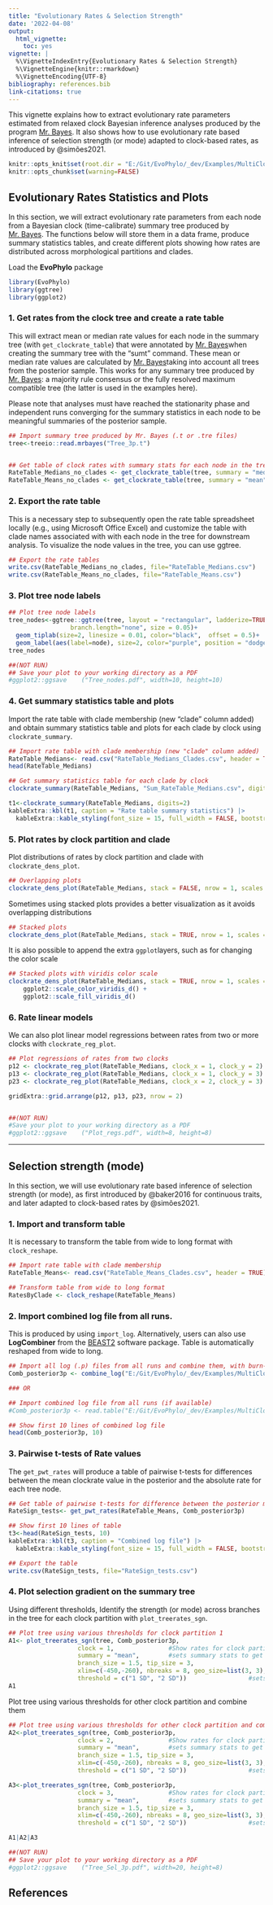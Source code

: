 ```yaml
---
title: "Evolutionary Rates & Selection Strength"
date: '2022-04-08'
output:
  html_vignette:
    toc: yes
vignette: |
  %\VignetteIndexEntry{Evolutionary Rates & Selection Strength} 
  %\VignetteEngine{knitr::rmarkdown} 
  %\VignetteEncoding{UTF-8}
bibliography: references.bib
link-citations: true
---
```


This vignette explains how to extract evolutionary rate parameters estimated from relaxed clock Bayesian inference analyses produced by the program [Mr. Bayes](https://nbisweden.github.io/MrBayes/). It also shows how to use evolutionary rate based inference of selection strength (or mode) adapted to clock-based rates, as introduced by @simões2021.

```r
knitr::opts_knit$set(root.dir = "E:/Git/EvoPhylo/_dev/Examples/MultiClockTree/")
knitr::opts_chunk$set(warning=FALSE)
```

## Evolutionary Rates Statistics and Plots


In this section, we will extract evolutionary rate parameters from each node from a Bayesian clock (time-calibrate) summary tree produced by [Mr. Bayes](https://nbisweden.github.io/MrBayes/). The functions below will store them in a data frame, produce summary statistics tables, and create different plots showing how rates are distributed across morphological partitions and clades.


Load the **EvoPhylo** package

```r
library(EvoPhylo)
library(ggtree)
library(ggplot2)
```



### 1. Get rates from the clock tree and create a rate table 

This will extract mean or median rate values for each node in the summary tree (with `get_clockrate_table`) that were annotated by [Mr. Bayes](https://nbisweden.github.io/MrBayes/)when creating the summary tree with the "sumt" command. These mean or median rate values are calculated by [Mr. Bayes](https://nbisweden.github.io/MrBayes/)taking into account all trees from the posterior sample. This works for any summary tree produced by [Mr. Bayes](https://nbisweden.github.io/MrBayes/): a majority rule consensus or the fully resolved maximum compatible tree (the latter is used in the examples here).

Please note that analyses must have reached the stationarity phase and independent runs converging for the summary statistics in each node to be meaningful summaries of the posterior sample.


```r
## Import summary tree produced by Mr. Bayes (.t or .tre files)
tree<-treeio::read.mrbayes("Tree_3p.t")


## Get table of clock rates with summary stats for each node in the tree for each relaxed clock partition 
RateTable_Medians_no_clades <- get_clockrate_table(tree, summary = "median")
RateTable_Means_no_clades <- get_clockrate_table(tree, summary = "mean")
```


### 2. Export the rate table 

This is a necessary step to subsequently open the rate table spreadsheet locally (e.g., using Microsoft Office Excel) and customize the table with clade names associated with with each node in the tree for downstream analysis. To visualize the node values in the tree, you can use ggtree.

```r
## Export the rate tables
write.csv(RateTable_Medians_no_clades, file="RateTable_Medians.csv")
write.csv(RateTable_Means_no_clades, file="RateTable_Means.csv")
```


### 3. Plot tree node labels

```r
## Plot tree node labels
tree_nodes<-ggtree::ggtree(tree, layout = "rectangular", ladderize=TRUE, right=TRUE, 
                 branch.length="none", size = 0.05)+
  geom_tiplab(size=2, linesize = 0.01, color="black",  offset = 0.5)+
  geom_label(aes(label=node), size=2, color="purple", position = "dodge")
tree_nodes

##(NOT RUN)
## Save your plot to your working directory as a PDF
#ggplot2::ggsave	("Tree_nodes.pdf", width=10, height=10)
```


### 4. Get summary statistics table and plots 

Import the rate table with clade membership (new "clade" column added) and obtain summary statistics table and plots for each clade by clock using `clockrate_summary`. 

```r
## Import rate table with clade membership (new "clade" column added)
RateTable_Medians<- read.csv("RateTable_Medians_Clades.csv", header = TRUE)
head(RateTable_Medians)

## Get summary statistics table for each clade by clock 
clockrate_summary(RateTable_Medians, "Sum_RateTable_Medians.csv", digits=3)
```

```r
t1<-clockrate_summary(RateTable_Medians, digits=2) 
kableExtra::kbl(t1, caption = "Rate table summary statistics") |> 
  kableExtra::kable_styling(font_size = 15, full_width = FALSE, bootstrap_options = "striped", "condensed")
```


### 5. Plot rates by clock partition and clade

Plot distributions of rates by clock partition and clade with `clockrate_dens_plot`.
```r
## Overlapping plots
clockrate_dens_plot(RateTable_Medians, stack = FALSE, nrow = 1, scales = "fixed")
```


Sometimes using stacked plots provides a better visualization as it avoids overlapping distributions
```r
## Stacked plots
clockrate_dens_plot(RateTable_Medians, stack = TRUE, nrow = 1, scales = "fixed")
```


It is also possible to append the extra `ggplot `layers, such as for changing the color scale
```r
## Stacked plots with viridis color scale
clockrate_dens_plot(RateTable_Medians, stack = TRUE, nrow = 1, scales = "fixed")+
    ggplot2::scale_color_viridis_d() +
    ggplot2::scale_fill_viridis_d()
```




### 6. Rate linear models

We can also plot linear model regressions between rates from two or more clocks with `clockrate_reg_plot`.
```r
## Plot regressions of rates from two clocks
p12 <- clockrate_reg_plot(RateTable_Medians, clock_x = 1, clock_y = 2)
p13 <- clockrate_reg_plot(RateTable_Medians, clock_x = 1, clock_y = 3)
p23 <- clockrate_reg_plot(RateTable_Medians, clock_x = 2, clock_y = 3)

gridExtra::grid.arrange(p12, p13, p23, nrow = 2)


##(NOT RUN)
#Save your plot to your working directory as a PDF
#ggplot2::ggsave	("Plot_regs.pdf", width=8, height=8)
```


---




## Selection strength (mode)

In this section, we will use evolutionary rate based inference of selection strength (or mode), as first introduced by @baker2016 for continuous traits, and later adapted to clock-based rates by @simões2021.

### 1. Import and transform table

It is necessary to transform the table from wide to long format with `clock_reshape`.

```r
## Import rate table with clade membership 
RateTable_Means<- read.csv("RateTable_Means_Clades.csv", header = TRUE)

## Transform table from wide to long format
RatesByClade <- clock_reshape(RateTable_Means)
```


### 2. Import combined log file from all runs. 

This is produced by using `import_log`. Alternatively, users can also use **LogCombiner** from the [BEAST2](https://www.beast2.org/beagle-beast-2-in-cluster/index.html) software package. Table is automatically reshaped from wide to long.

```r
## Import all log (.p) files from all runs and combine them, with burn-in = 25% and downsampling to 2.5k trees in each log file
Comb_posterior3p <- combine_log("E:/Git/EvoPhylo/_dev/Examples/MultiClockTree/LogFiles3p", burnin = 0.25, downsample = 1000)

### OR

## Import combined log file from all runs (if available)
#Comb_posterior3p <- read.table("E:/Git/EvoPhylo/_dev/Examples/MultiClockTree/3p_CombLog(4runs).p", header = TRUE)
```


```r
## Show first 10 lines of combined log file
head(Comb_posterior3p, 10)
```


### 3. Pairwise t-tests of Rate values 

The `get_pwt_rates` will produce a table of pairwise t-tests for differences between the mean clockrate value in the posterior and the absolute rate for each tree node. 
```r
## Get table of pairwise t-tests for difference between the posterior mean and the rate for each tree node
RateSign_tests<- get_pwt_rates(RateTable_Means, Comb_posterior3p)

## Show first 10 lines of table
t3<-head(RateSign_tests, 10)
kableExtra::kbl(t3, caption = "Combined log file") |> 
  kableExtra::kable_styling(font_size = 15, full_width = FALSE, bootstrap_options = "striped", "condensed")

## Export the table
write.csv(RateSign_tests, file="RateSign_tests.csv")
```



### 4. Plot selection gradient on the summary tree

Using different thresholds, Identify the strength (or mode) across branches in the tree for each clock partition with `plot_treerates_sgn`.
```r

## Plot tree using various thresholds for clock partition 1
A1<- plot_treerates_sgn(tree, Comb_posterior3p, 
                   clock = 1,               #Show rates for clock partition 1
                   summary = "mean",        #sets summary stats to get from summary tree nodes
                   branch_size = 1.5, tip_size = 3,                      #sets size for tree elements
                   xlim=c(-450,-260), nbreaks = 8, geo_size=list(3, 3),  #sets limits and breaks for geoscale
                   threshold = c("1 SD", "2 SD"))                 #sets threshold for selection mode
A1
```



Plot tree using various thresholds for other clock partition and combine them

```r
## Plot tree using various thresholds for other clock partition and combine them
A2<-plot_treerates_sgn(tree, Comb_posterior3p, 
                   clock = 2,               #Show rates for clock partition 2
                   summary = "mean",        #sets summary stats to get from summary tree nodes
                   branch_size = 1.5, tip_size = 3,                      #sets size for tree elements
                   xlim=c(-450,-260), nbreaks = 8, geo_size=list(3, 3),  #sets limits and breaks for geoscale
                   threshold = c("1 SD", "2 SD"))                 #sets threshold for selection mode

A3<-plot_treerates_sgn(tree, Comb_posterior3p, 
                   clock = 3,               #Show rates for clock partition 2
                   summary = "mean",        #sets summary stats to get from summary tree nodes
                   branch_size = 1.5, tip_size = 3,                      #sets size for tree elements
                   xlim=c(-450,-260), nbreaks = 8, geo_size=list(3, 3),  #sets limits and breaks for geoscale
                   threshold = c("1 SD", "2 SD"))                 #sets threshold for selection mode

A1|A2|A3

##(NOT RUN)
## Save your plot to your working directory as a PDF
#ggplot2::ggsave	("Tree_Sel_3p.pdf", width=20, height=8)
```


## References
